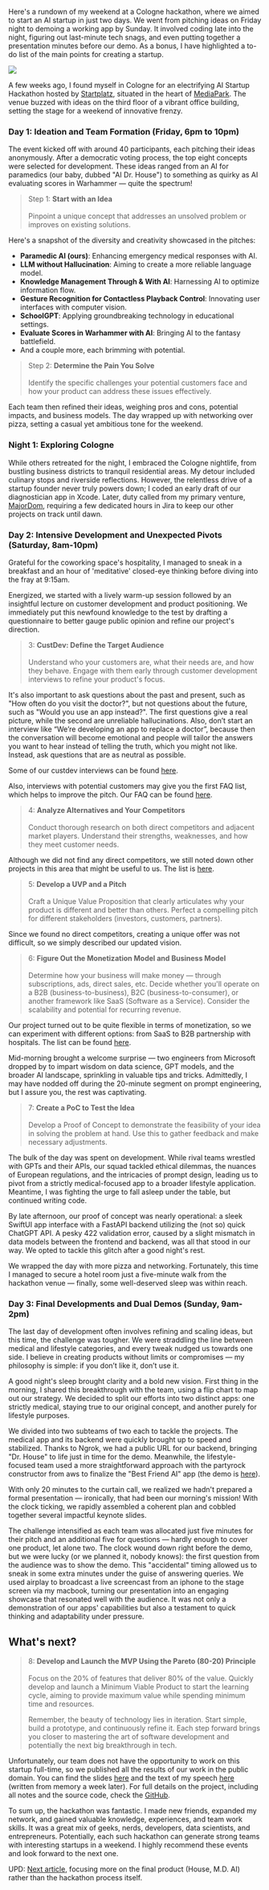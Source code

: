 Here's a rundown of my weekend at a Cologne hackathon, where we aimed to start an AI startup in just two days. We went from pitching ideas on Friday night to demoing a working app by Sunday. It involved coding late into the night, figuring out last-minute tech snags, and even putting together a presentation minutes before our demo. As a bonus, I have highlighted a to-do list of the main points for creating a startup.

<Img src="@mediapark.webp" caption="MediaPark, Cologne"/>

A few weeks ago, I found myself in Cologne for an electrifying AI Startup Hackathon hosted by [Startplatz](https://www.startplatz.de/en), situated in the heart of [MediaPark](https://de.wikipedia.org/wiki/Mediapark). The venue buzzed with ideas on the third floor of a vibrant office building, setting the stage for a weekend of innovative frenzy.

### Day 1: Ideation and Team Formation (Friday, 6pm to 10pm)

The event kicked off with around 40 participants, each pitching their ideas anonymously. After a democratic voting process, the top eight concepts were selected for development. These ideas ranged from an AI for paramedics (our baby, dubbed "AI Dr. House") to something as quirky as AI evaluating scores in Warhammer — quite the spectrum!

> Step 1: **Start with an Idea** <br></br>
> Pinpoint a unique concept that addresses an unsolved problem or improves on existing solutions.

Here's a snapshot of the diversity and creativity showcased in the pitches:

- **Paramedic AI (ours)**: Enhancing emergency medical responses with AI.
- **LLM without Hallucination**: Aiming to create a more reliable language model.
- **Knowledge Management Through & With AI**: Harnessing AI to optimize information flow.
- **Gesture Recognition for Contactless Playback Control**: Innovating user interfaces with computer vision.
- **SchoolGPT**: Applying groundbreaking technology in educational settings.
- **Evaluate Scores in Warhammer with AI**: Bringing AI to the fantasy battlefield.
- And a couple more, each brimming with potential.

> Step 2: **Determine the Pain You Solve** <br></br>
> Identify the specific challenges your potential customers face and how your product can address these issues effectively.

Each team then refined their ideas, weighing pros and cons, potential impacts, and business models. The day wrapped up with networking over pizza, setting a casual yet ambitious tone for the weekend.

### Night 1: Exploring Cologne

While others retreated for the night, I embraced the Cologne nightlife, from bustling business districts to tranquil residential areas. My detour included culinary stops and riverside reflections. However, the relentless drive of a startup founder never truly powers down; I coded an early draft of our diagnostician app in Xcode. Later, duty called from my primary venture, [MajorDom](https://www.majordom.io), requiring a few dedicated hours in Jira to keep our other projects on track until dawn.

### Day 2: Intensive Development and Unexpected Pivots (Saturday, 8am-10pm)

Grateful for the coworking space's hospitality, I managed to sneak in a breakfast and an hour of 'meditative' closed-eye thinking before diving into the fray at 9:15am.

Energized, we started with a lively warm-up session followed by an insightful lecture on customer development and product positioning. We immediately put this newfound knowledge to the test by drafting a questionnaire to better gauge public opinion and refine our project's direction.

> 3: **CustDev: Define the Target Audience** <br></br>
> Understand who your customers are, what their needs are, and how they behave. Engage with them early through customer development interviews to refine your product's focus.

It's also important to ask questions about the past and present, such as "How often do you visit the doctor?", but not questions about the future, such as "Would you use an app instead?". The first questions give a real picture, while the second are unreliable hallucinations. Also, don’t start an interview like “We’re developing an app to replace a doctor”, because then the conversation will become emotional and people will tailor the answers you want to hear instead of telling the truth, which you might not like. Instead, ask questions that are as neutral as possible.

Some of our custdev interviews can be found [here](<https://github.com/HouseMDAI/house-notebook/blob/main/CustDev%20(Customer%20Development).md>).

Also, interviews with potential customers may give you the first FAQ list, which helps to improve the pitch. Our FAQ can be found [here](https://github.com/HouseMDAI/house-notebook/blob/main/FAQ.md).

> 4: **Analyze Alternatives and Your Competitors** <br></br>
> Conduct thorough research on both direct competitors and adjacent market players. Understand their strengths, weaknesses, and how they meet customer needs.

Although we did not find any direct competitors, we still noted down other projects in this area that might be useful to us. The list is [here](<https://github.com/HouseMDAI/house-notebook/blob/main/General%20(Other%20Thoughts%20and%20Notes).md>).

> 5: **Develop a UVP and a Pitch** <br></br>
> Craft a Unique Value Proposition that clearly articulates why your product is different and better than others. Perfect a compelling pitch for different stakeholders (investors, customers, partners).

Since we found no direct competitors, creating a unique offer was not difficult, so we simply described our updated vision.

> 6: **Figure Out the Monetization Model and Business Model** <br></br>
> Determine how your business will make money — through subscriptions, ads, direct sales, etc. Decide whether you'll operate on a B2B (business-to-business), B2C (business-to-consumer), or another framework like SaaS (Software as a Service). Consider the scalability and potential for recurring revenue.

Our project turned out to be quite flexible in terms of monetization, so we can experiment with different options: from SaaS to B2B partnership with hospitals. The list can be found [here](https://github.com/HouseMDAI/house-notebook/blob/main/Business%20Model.md).

Mid-morning brought a welcome surprise — two engineers from Microsoft dropped by to impart wisdom on data science, GPT models, and the broader AI landscape, sprinkling in valuable tips and tricks. Admittedly, I may have nodded off during the 20-minute segment on prompt engineering, but I assure you, the rest was captivating.

> 7: **Create a PoC to Test the Idea** <br></br>
> Develop a Proof of Concept to demonstrate the feasibility of your idea in solving the problem at hand. Use this to gather feedback and make necessary adjustments.

The bulk of the day was spent on development. While rival teams wrestled with GPTs and their APIs, our squad tackled ethical dilemmas, the nuances of European regulations, and the intricacies of prompt design, leading us to pivot from a strictly medical-focused app to a broader lifestyle application. Meantime, I was fighting the urge to fall asleep under the table, but continued writing code.

By late afternoon, our proof of concept was nearly operational: a sleek SwiftUI app interface with a FastAPI backend utilizing the (not so) quick ChatGPT API. A pesky 422 validation error, caused by a slight mismatch in data models between the frontend and backend, was all that stood in our way. We opted to tackle this glitch after a good night's rest.

We wrapped the day with more pizza and networking. Fortunately, this time I managed to secure a hotel room just a five-minute walk from the hackathon venue — finally, some well-deserved sleep was within reach.

### Day 3: Final Developments and Dual Demos (Sunday, 9am-2pm)

The last day of development often involves refining and scaling ideas, but this time, the challenge was tougher. We were straddling the line between medical and lifestyle categories, and every tweak nudged us towards one side. I believe in creating products without limits or compromises — my philosophy is simple: if you don’t like it, don’t use it.

A good night's sleep brought clarity and a bold new vision. First thing in the morning, I shared this breakthrough with the team, using a flip chart to map out our strategy. We decided to split our efforts into two distinct apps: one strictly medical, staying true to our original concept, and another purely for lifestyle purposes.

We divided into two subteams of two each to tackle the projects. The medical app and its backend were quickly brought up to speed and stabilized. Thanks to Ngrok, we had a public URL for our backend, bringing "Dr. House" to life just in time for the demo. Meanwhile, the lifestyle-focused team used a more straightforward approach with the partyrock constructor from aws to finalize the "Best Friend AI" app (the demo is [here](https://partyrock.aws/u/wefersmasasana/sVROkXP6p/HealthcareHelper/snapshot/eKapV8IL7)).

With only 20 minutes to the curtain call, we realized we hadn't prepared a formal presentation — ironically, that had been our morning's mission! With the clock ticking, we rapidly assembled a coherent plan and cobbled together several impactful keynote slides.

The challenge intensified as each team was allocated just five minutes for their pitch and an additional five for questions — hardly enough to cover one product, let alone two. The clock wound down right before the demo, but we were lucky (or we planned it, nobody knows): the first question from the audience was to show the demo. This "accidental" timing allowed us to sneak in some extra minutes under the guise of answering queries. We used airplay to broadcast a live screencast from an iphone to the stage screen via my macbook, turning our presentation into an engaging showcase that resonated well with the audience. It was not only a demonstration of our apps' capabilities but also a testament to quick thinking and adaptability under pressure.

## What's next?

> 8: **Develop and Launch the MVP Using the Pareto (80-20) Principle** <br></br>
> Focus on the 20% of features that deliver 80% of the value. Quickly develop and launch a Minimum Viable Product to start the learning cycle, aiming to provide maximum value while spending minimum time and resources.
>
> Remember, the beauty of technology lies in iteration. Start simple, build a prototype, and continuously refine it. Each step forward brings you closer to mastering the art of software development and potentially the next big breakthrough in tech.

Unfortunately, our team does not have the opportunity to work on this startup full-time, so we published all the results of our work in the public domain. You can find the slides [here](https://github.com/HouseMDAI/house-notebook/blob/main/Presentation%20-%20slides%20only.pdf) and the text of my speech [here](https://github.com/HouseMDAI/house-notebook/blob/main/README.md) (written from memory a week later). For full details on the project, including all notes and the source code, check the [GitHub](https://github.com/HouseMDAI).

To sum up, the hackathon was fantastic. I made new friends, expanded my network, and gained valuable knowledge, experiences, and team work skills. It was a great mix of geeks, nerds, developers, data scientists, and entrepreneurs. Potentially, each such hackathon can generate strong teams with interesting startups in a weekend. I highly recommend these events and look forward to the next one.

UPD: [Next article](/blog/house-md-ai-diagnostician-in-your-phone-passing-the-torch-and-entrusting-a-startup-to-capable-hands), focusing more on the final product (House, M.D. AI) rather than the hackathon process itself.
